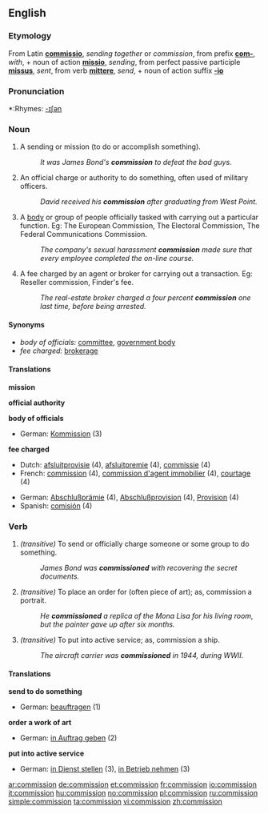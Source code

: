 ==English==

===Etymology===
From Latin '''[[commissio]]''', ''sending together'' or ''commission'', from prefix '''[[com-]]''', ''with'', + noun of action '''[[missio]]''', ''sending'', from perfect passive participle '''[[missus]]''', ''sent'', from verb '''[[mittere]]''', ''send'', + noun of action suffix '''[[-io]]'''

===Pronunciation===
*:Rhymes: [[Rhymes:English:-ɪʃən|-ɪʃən]]

===Noun===
{{en-noun}}

# A sending or mission (to do or accomplish something).
#: ''It was James Bond's '''commission''' to defeat the bad guys.''
# An official charge or authority to do something, often used of military officers.
#:''David received his '''commission''' after graduating from West Point.''
# A [[body]] or group of people officially tasked with carrying out a particular function. Eg: The European Commission, The Electoral Commission, The Federal Communications Commission.
#: ''The company's sexual harassment '''commission''' made sure that every employee completed the on-line course.''
# A fee charged by an agent or broker for carrying out a transaction. Eg: Reseller commission, Finder's fee.
#: ''The real-estate broker charged a four percent '''commission''' one last time, before being arrested.''

====Synonyms====
* ''body of officials:'' [[committee]], [[government body]]
* ''fee charged:'' [[brokerage]]

====Translations====
'''mission'''
{{top}}
{{mid}}
{{bottom}}

'''official authority'''
{{top}}
{{mid}}
{{bottom}}

'''body of officials'''
{{top}}
*German: [[Kommission]] {{f}} (3)
{{mid}}
{{bottom}}

'''fee charged'''
{{top}}
*Dutch: [[afsluitprovisie]] {{f}} (4), [[afsluitpremie]] {{f}} (4), [[commissie]] {{f}} (4)
*French: [[commission#French|commission]] {{f}} (4), [[commission d'agent immobilier]] {{f}} (4), [[courtage]] {{m}} (4)
{{mid}}
*German: [[Abschlußprämie]] {{f}} (4), [[Abschlußprovision]] {{f}} (4), [[Provision]] {{f}} (4)
*Spanish: [[comisión]] {{f}} (4)
{{bottom}}

===Verb===
{{en-verb}}

# ''(transitive)'' To send or officially charge someone or some group to do something.
#: ''James Bond was '''commissioned''' with recovering the secret documents.''
# ''(transitive)'' To place an order for (often piece of art); as, commission a portrait.
#: ''He '''commissioned''' a replica of the Mona Lisa for his living room, but the painter gave up after six months.''
# ''(transitive)'' To put into active service; as, commission a ship.
#: ''The aircraft carrier was '''commissioned''' in 1944, during WWII.''

====Translations====
'''send to do something'''
{{top}}
*German: [[beauftragen]] (1)
{{mid}}
{{bottom}}

'''order a work of art'''
{{top}}
*German: [[in Auftrag geben]] (2)
{{mid}}
{{bottom}}

'''put into active service'''
{{top}}
*German: [[in Dienst stellen]] (3), [[in Betrieb nehmen]] (3)
{{mid}}
{{bottom}}

[[ar:commission]]
[[de:commission]]
[[et:commission]]
[[fr:commission]]
[[io:commission]]
[[it:commission]]
[[hu:commission]]
[[no:commission]]
[[pl:commission]]
[[ru:commission]]
[[simple:commission]]
[[ta:commission]]
[[vi:commission]]
[[zh:commission]]